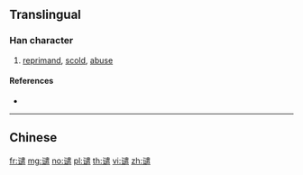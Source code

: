 {{character info/new}}
{{also|譴}}
==Translingual==

===Han character===
{{Han char|rn=149|rad=讠|as=13|sn=15|four=|canj=IVYLR}}

# [[reprimand]], [[scold]], [[abuse]]

====References====
* {{Han ref|kx=1188.181|hdz=64024.030|uh=8C34|ud=35892}}

----

==Chinese==
{{zh-see|譴}}

[[fr:谴]]
[[mg:谴]]
[[no:谴]]
[[pl:谴]]
[[th:谴]]
[[vi:谴]]
[[zh:谴]]